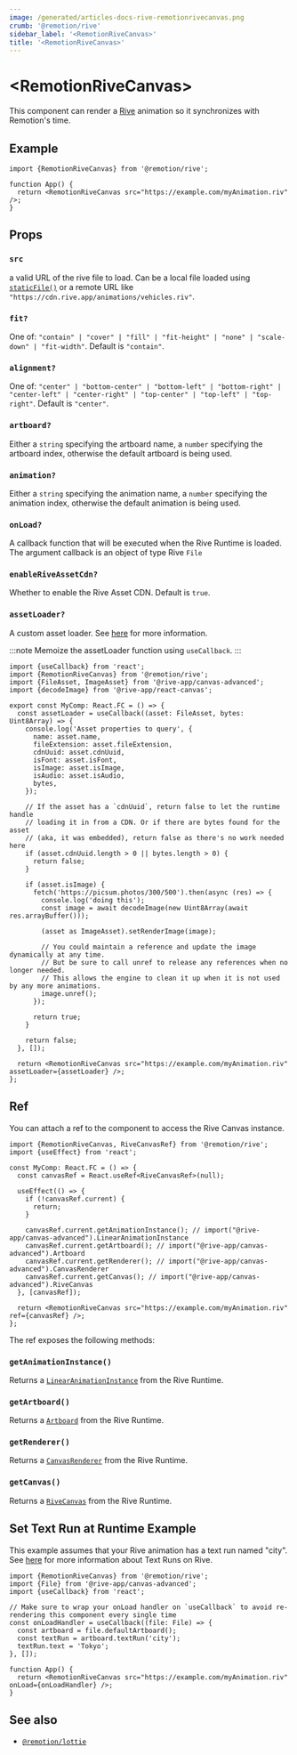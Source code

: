 ```yaml
---
image: /generated/articles-docs-rive-remotionrivecanvas.png
crumb: '@remotion/rive'
sidebar_label: '<RemotionRiveCanvas>'
title: '<RemotionRiveCanvas>'
---
```


# &lt;RemotionRiveCanvas&gt;<AvailableFrom v="3.3.75"/>

This component can render a [Rive](https://rive.app/) animation so it synchronizes with Remotion's time.

## Example

```tsx twoslash
import {RemotionRiveCanvas} from '@remotion/rive';

function App() {
  return <RemotionRiveCanvas src="https://example.com/myAnimation.riv" />;
}
```

## Props

### `src`

a valid URL of the rive file to load. Can be a local file loaded using [`staticFile()`](/docs/staticfile) or a remote URL like `"https://cdn.rive.app/animations/vehicles.riv"`.

### `fit?`

One of: `"contain" | "cover" | "fill" | "fit-height" | "none" | "scale-down" | "fit-width"`. Default is `"contain"`.

### `alignment?`

One of: `"center" | "bottom-center" | "bottom-left" | "bottom-right" | "center-left" | "center-right" | "top-center" | "top-left" | "top-right"`. Default is `"center"`.

### `artboard?`

Either a `string` specifying the artboard name, a `number` specifying the artboard index, otherwise the default artboard is being used.

### `animation?`

Either a `string` specifying the animation name, a `number` specifying the animation index, otherwise the default animation is being used.

### `onLoad?`<AvailableFrom v="4.0.58" />

A callback function that will be executed when the Rive Runtime is loaded. The argument callback is an object of type Rive `File`

### `enableRiveAssetCdn?`<AvailableFrom v="4.0.181" />

Whether to enable the Rive Asset CDN. Default is `true`.

### `assetLoader?`<AvailableFrom v="4.0.181" />

A custom asset loader. See [here](https://rive.app/community/doc/loading-assets/doct4wVHGPgC#handling-assets) for more information.

:::note
Memoize the assetLoader function using `useCallback`.
:::

```tsx
import {useCallback} from 'react';
import {RemotionRiveCanvas} from '@remotion/rive';
import {FileAsset, ImageAsset} from '@rive-app/canvas-advanced';
import {decodeImage} from '@rive-app/react-canvas';

export const MyComp: React.FC = () => {
  const assetLoader = useCallback((asset: FileAsset, bytes: Uint8Array) => {
    console.log('Asset properties to query', {
      name: asset.name,
      fileExtension: asset.fileExtension,
      cdnUuid: asset.cdnUuid,
      isFont: asset.isFont,
      isImage: asset.isImage,
      isAudio: asset.isAudio,
      bytes,
    });

    // If the asset has a `cdnUuid`, return false to let the runtime handle
    // loading it in from a CDN. Or if there are bytes found for the asset
    // (aka, it was embedded), return false as there's no work needed here
    if (asset.cdnUuid.length > 0 || bytes.length > 0) {
      return false;
    }

    if (asset.isImage) {
      fetch('https://picsum.photos/300/500').then(async (res) => {
        console.log('doing this');
        const image = await decodeImage(new Uint8Array(await res.arrayBuffer()));

        (asset as ImageAsset).setRenderImage(image);

        // You could maintain a reference and update the image dynamically at any time.
        // But be sure to call unref to release any references when no longer needed.
        // This allows the engine to clean it up when it is not used by any more animations.
        image.unref();
      });

      return true;
    }

    return false;
  }, []);

  return <RemotionRiveCanvas src="https://example.com/myAnimation.riv" assetLoader={assetLoader} />;
};
```

## Ref<AvailableFrom v="4.0.180" />

You can attach a ref to the component to access the Rive Canvas instance.

```tsx twoslash title="MyComp.tsx"
import {RemotionRiveCanvas, RiveCanvasRef} from '@remotion/rive';
import {useEffect} from 'react';

const MyComp: React.FC = () => {
  const canvasRef = React.useRef<RiveCanvasRef>(null);

  useEffect(() => {
    if (!canvasRef.current) {
      return;
    }

    canvasRef.current.getAnimationInstance(); // import("@rive-app/canvas-advanced").LinearAnimationInstance
    canvasRef.current.getArtboard(); // import("@rive-app/canvas-advanced").Artboard
    canvasRef.current.getRenderer(); // import("@rive-app/canvas-advanced").CanvasRenderer
    canvasRef.current.getCanvas(); // import("@rive-app/canvas-advanced").RiveCanvas
  }, [canvasRef]);

  return <RemotionRiveCanvas src="https://example.com/myAnimation.riv" ref={canvasRef} />;
};
```

The ref exposes the following methods:

### `getAnimationInstance()`

Returns a [`LinearAnimationInstance`](https://github.com/rive-app/rive-wasm/blob/caacb99a5b503d3fa56e8e921af2a7015478851c/js/src/rive_advanced.mjs.d.ts#L513) from the Rive Runtime.

### `getArtboard()`

Returns a [`Artboard`](https://github.com/rive-app/rive-wasm/blob/caacb99a5b503d3fa56e8e921af2a7015478851c/js/src/rive_advanced.mjs.d.ts) from the Rive Runtime.

### `getRenderer()`

Returns a [`CanvasRenderer`](https://github.com/rive-app/rive-wasm/blob/caacb99a5b503d3fa56e8e921af2a7015478851c/js/src/rive_advanced.mjs.d.ts#L221) from the Rive Runtime.

### `getCanvas()`

Returns a [`RiveCanvas`](https://github.com/rive-app/rive-wasm/blob/caacb99a5b503d3fa56e8e921af2a7015478851c/js/src/rive_advanced.mjs.d.ts#L14) from the Rive Runtime.

## Set Text Run at Runtime Example

This example assumes that your Rive animation has a text run named "city". See [here](https://help.rive.app/runtimes/text#low-level-api-usage) for
more information about Text Runs on Rive.

```tsx twoslash
import {RemotionRiveCanvas} from '@remotion/rive';
import {File} from '@rive-app/canvas-advanced';
import {useCallback} from 'react';

// Make sure to wrap your onLoad handler on `useCallback` to avoid re-rendering this component every single time
const onLoadHandler = useCallback((file: File) => {
  const artboard = file.defaultArtboard();
  const textRun = artboard.textRun('city');
  textRun.text = 'Tokyo';
}, []);

function App() {
  return <RemotionRiveCanvas src="https://example.com/myAnimation.riv" onLoad={onLoadHandler} />;
}
```

## See also

- [`@remotion/lottie`](/docs/lottie)
